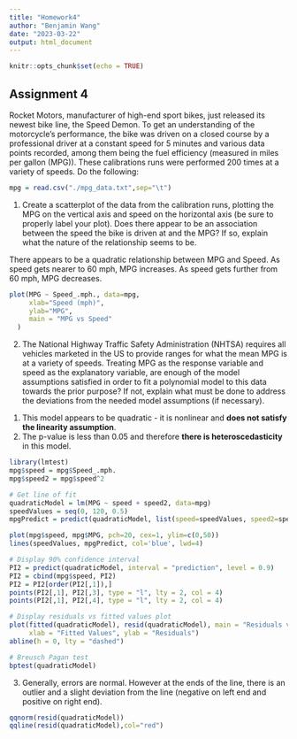 ```yaml
---
title: "Homework4"
author: "Benjamin Wang"
date: "2023-03-22"
output: html_document
---
```


```r
knitr::opts_chunk$set(echo = TRUE)
```

## Assignment 4

Rocket Motors, manufacturer of high-end sport bikes, just released its newest bike line, the Speed Demon. To get an understanding of the motorcycle’s performance, the bike was driven on a closed course by a professional driver at a constant speed for 5 minutes and various data points recorded, among them being the fuel efficiency (measured in miles per gallon (MPG)). These calibrations runs were performed 200 times at a variety of speeds. Do the following:

```r
mpg = read.csv("./mpg_data.txt",sep="\t")
```

1) Create a scatterplot of the data from the calibration runs, plotting the MPG on the vertical axis and speed on the horizontal axis (be sure to properly label your plot). Does there appear to be an association between the speed the bike is driven at and the MPG? If so, explain what the nature of the relationship seems to be.

There appears to be a quadratic relationship between MPG and Speed. As speed gets nearer to 60 mph, MPG increases. As speed gets further from 60 mph, MPG decreases.

```r
plot(MPG ~ Speed_.mph., data=mpg,
     xlab="Speed (mph)",
     ylab="MPG",
     main = "MPG vs Speed"
  )
```

2) The National Highway Traffic Safety Administration (NHTSA) requires all vehicles marketed in the US to provide ranges for what the mean MPG is at a variety of speeds. Treating MPG as the response variable and speed as the explanatory variable, are enough of the model assumptions satisfied in order to fit a polynomial model to this data towards the prior purpose? If not, explain what must be done to address the deviations from the needed model assumptions (if necessary).

1. This model appears to be quadratic - it is nonlinear and **does not satisfy the linearity assumption**.
2. The p-value is less than 0.05 and therefore **there is heteroscedasticity** in this model.
```r
library(lmtest)
mpg$speed = mpg$Speed_.mph.
mpg$speed2 = mpg$speed^2

# Get line of fit
quadraticModel = lm(MPG ~ speed + speed2, data=mpg)
speedValues = seq(0, 120, 0.5)
mpgPredict = predict(quadraticModel, list(speed=speedValues, speed2=speedValues^2))

plot(mpg$speed, mpg$MPG, pch=20, cex=1, ylim=c(0,50))
lines(speedValues, mpgPredict, col='blue', lwd=4)

# Display 90% confidence interval
PI2 = predict(quadraticModel, interval = "prediction", level = 0.9)
PI2 = cbind(mpg$speed, PI2)
PI2 = PI2[order(PI2[,1]),]
points(PI2[,1], PI2[,3], type = "l", lty = 2, col = 4)
points(PI2[,1], PI2[,4], type = "l", lty = 2, col = 4)

# Display residuals vs fitted values plot
plot(fitted(quadraticModel), resid(quadraticModel), main = "Residuals vs. Fitted Values Plot",
     xlab = "Fitted Values", ylab = "Residuals")
abline(h = 0, lty = "dashed")

# Breusch Pagan test
bptest(quadraticModel)
```
3. Generally, errors are normal. However at the ends of the line, there is an outlier and a slight deviation from the line (negative on left end and positive on right end).
```r
qqnorm(resid(quadraticModel))
qqline(resid(quadraticModel),col="red")
```